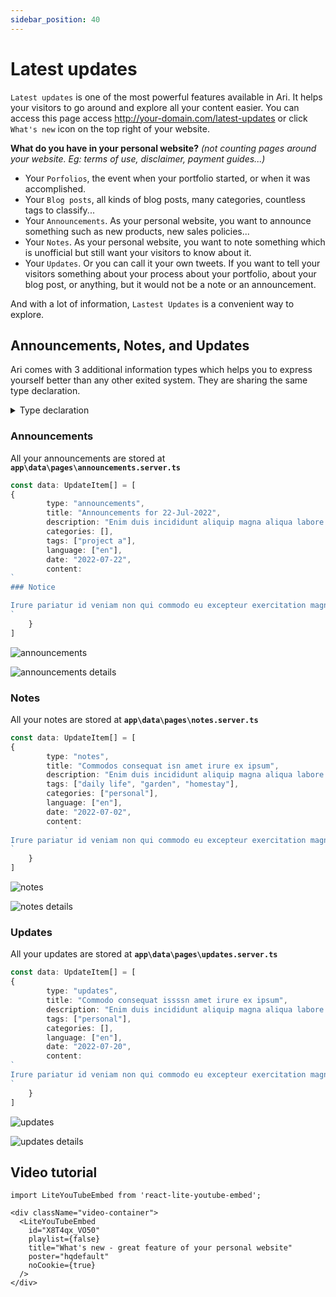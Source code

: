 ```yaml
---
sidebar_position: 40
---
```



# Latest updates

`Latest updates` is one of the most powerful features available in Ari. It helps your visitors to go around and explore all your content easier. You can access this page access http://your-domain.com/latest-updates or click `What's new` icon on the top right of your website.

**What do you have in your personal website?** _(not counting pages around your website. Eg: terms of use, disclaimer, payment guides...)_

- Your `Porfolios`, the event when your portfolio started, or when it was accomplished.
- Your `Blog posts`, all kinds of blog posts, many categories, countless tags to classify...
- Your `Announcements`. As your personal website, you want to announce something such as new products, new sales policies...
- Your `Notes`. As your personal website, you want to note something which is unofficial but still want your visitors to know about it.
- Your `Updates`. Or you can call it your own tweets. If you want to tell your visitors something about your process about your portfolio, about your blog post, or anything, but it would not be a note or an announcement.

And with a lot of information, `Lastest Updates` is a convenient way to explore.

## Announcements, Notes, and Updates

Ari comes with 3 additional information types which helps you to express yourself better than any other exited system. They are sharing the same type declaration.

<details>

<summary>Type declaration</summary>

```ts
type UpdateItem = {
  /**
   * if you have a lot of updating,
   * then, this information is used as `tag`
   * which help you distinguish between updates
   * and also help you to filter the updates when necessary
   */
  type?: SectionUpdate
  title: string
  description?: string
  /**
   * you can set more than 1 language
   * when you are too lazy to do the translation
   * this helps your site not be empty in a specific supported language
   */
  language: Language[]
  tags: string[]
  categories: string[]
  slug?: string
  date: string
  /**
   * This is additional field for any purpose in the future
   * For now, it is used to determine 2 statuses of porfolioItem
   * extra = "started" | "finished"
   */
  extra?: string
  /**
   * You can use markdown text here
   */
  content?: MarkdownText
}

type SectionUpdate = "announcements" | "blog" | "portfolio" | "updates" | "notes"

type MarkdownText = string
```

</details>

### Announcements

All your announcements are stored at **`app\data\pages\announcements.server.ts`**

<Tabs>
<TabItem value="Examples">

```ts
const data: UpdateItem[] = [
{
		type: "announcements",
		title: "Announcements for 22-Jul-2022",
		description: "Enim duis incididunt aliquip magna aliqua labore quis ullamco enim tempor.",
		categories: [],
		tags: ["project a"],
		language: ["en"],
		date: "2022-07-22",
		content:
`
### Notice

Irure pariatur id veniam non qui commodo eu excepteur exercitation magna consectetur sint. Occaecat anim amet laboris do ex incididunt adipisicing. Deserunt eu enim culpa ipsum id elit aute mollit dolor sunt qui excepteur non dolor. Culpa ut excepteur deserunt eu irure tempor pariatur esse qui.
`
	}
]
```

</TabItem>
<TabItem value="Screenshots">

<div style={{textAlign: "center"}}>

![announcements](./img/all-announcements.webp)

![announcements details](./img/all-announcements-details.webp)

</div>

</TabItem>
</Tabs>

### Notes

All your notes are stored at **`app\data\pages\notes.server.ts`**

<Tabs>
<TabItem value="Examples">

```ts
const data: UpdateItem[] = [
{
		type: "notes",
		title: "Commodos consequat isn amet irure ex ipsum",
		description: "Enim duis incididunt aliquip magna aliqua labore quis ullamco enim tempor.",
		tags: ["daily life", "garden", "homestay"],
		categories: ["personal"],
		language: ["en"],
		date: "2022-07-02",
		content:
			`
Irure pariatur id veniam non qui commodo eu excepteur exercitation magna consectetur sint. Occaecat anim amet laboris do ex incididunt adipisicing. Deserunt eu enim culpa ipsum id elit aute mollit dolor sunt qui excepteur non dolor. Culpa ut excepteur deserunt eu irure tempor pariatur esse qui.
`
	}
]
```

</TabItem>
<TabItem value="Screenshots">

<div style={{textAlign: "center"}}>

![notes](./img/all-notes.webp)

![notes details](./img/all-notes-details.webp)

</div>

</TabItem>
</Tabs>

### Updates

All your updates are stored at **`app\data\pages\updates.server.ts`**

<Tabs>
<TabItem value="Examples">

```ts
const data: UpdateItem[] = [
{
		type: "updates",
		title: "Commodo consequat issssn amet irure ex ipsum",
		description: "Enim duis incididunt aliquip magna aliqua labore quis ullamco enim tempor.",
		tags: ["personal"],
		categories: [],
		language: ["en"],
		date: "2022-07-20",
		content:
`
Irure pariatur id veniam non qui commodo eu excepteur exercitation magna consectetur sint. Occaecat anim amet laboris do ex incididunt adipisicing. Deserunt eu enim culpa ipsum id elit aute mollit dolor sunt qui excepteur non dolor. Culpa ut excepteur deserunt eu irure tempor pariatur esse qui.
`
	}
]
```

</TabItem>
<TabItem value="Screenshots">

<div style={{textAlign: "center"}}>

![updates](./img/all-updates.webp)

![updates details](./img/all-updates-details.webp)

</div>

</TabItem>
</Tabs>

## Video tutorial

```mdx-code-block
import LiteYouTubeEmbed from 'react-lite-youtube-embed';

<div className="video-container">
  <LiteYouTubeEmbed
    id="X8T4qx_VO50"
    playlist={false}
    title="What's new - great feature of your personal website"
    poster="hqdefault"
    noCookie={true}
  />
</div>
```
